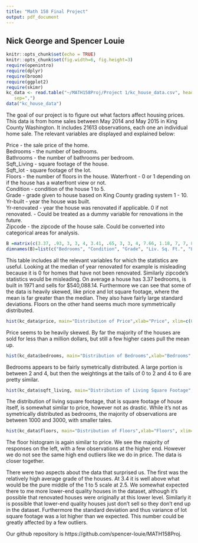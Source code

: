 ```yaml
---
title: "Math 158 Final Project"
output: pdf_document
---
```

## Nick George and Spencer Louie 
```r
knitr::opts_chunk$set(echo = TRUE)
knitr::opts_chunk$set(fig.width=6, fig.height=3)
require(openintro)
require(dplyr)
require(broom)
require(ggplot2)
require(skimr)
kc_data <- read.table("~/MATH158Proj/Project 1/kc_house_data.csv", header=TRUE,
   sep=",")
data("kc_house_data")
```
The goal of our project is to figure out what factors affect housing prices. This data is from home sales between May 2014 and May 2015 in King County Washington. It includes 21613 observations, each one an individual home sale. The relevant variables are displayed and explained below:  
  
Price - the sale price of the home.  
Bedrooms - the number of bedrooms.  
Bathrooms - the number of bathrooms per bedroom.  
Sqft_Living - square footage of the house.  
Sqft_lot - square footage of the lot.  
Floors - the number of floors in the house.
Waterfront - 0 or 1 depending on if the house has a waterfront view or not.  
Condition - condition of the house 1 to 5.   
Grade - grade given to house based on King County grading system 1 - 10.   
Yr-built - year the house was built.  
Yr-renovated - year the house was renovated if applicable. 0 if not renovated. - Could be treated as a dummy variable for renovations in the future.   
Zipcode - the zipcode of the house sale. Could be converted into categorical areas for analysis.   

```r
B =matrix(c(3.37, .93, 3, 3, 4, 3.41, .65, 3, 3, 4, 7.66, 1.18, 7, 7, 8, 2079.9, 918.44, 1427, 1910, 2550, 15106.97, 41420.51, 5040, 7618, 10688, .0075, .087, 0, 0, 0, 1971.01, 29.37, 1951, 1975, 1997, 2.11, .77, 1.75, 2.25, 2.5, 1.49, .54, 1, 1.5, 2, 540088.14, 367127.2, 32190, 450000, 645000), nrow=10, ncol=5, byrow =TRUE)
dimnames(B)=list(c("Bedrooms", "Condition", "Grade", "Liv. Sq. Ft.", "Lot Sq. Ft.", "Waterfront", "Year Built", "Bathrooms", "Floors", "Price"), c("Mean", "Std. Dev.", "25th Pct", "Median", "75th Pct"))


```
\begin{table}[ht]
\centering
\begin{tabular}{rrrrrr}
  \hline
 & Mean & Std. Dev. & 25th Pct & Median & 75th Pct \\ 
  \hline
Bedrooms & 3.37 & 0.93 & 3.00 & 3.00 & 4.00 \\ 
  Condition & 3.41 & 0.65 & 3.00 & 3.00 & 4.00 \\ 
  Grade & 7.66 & 1.18 & 7.00 & 7.00 & 8.00 \\ 
  Liv. Sq. Ft. & 2079.90 & 918.44 & 1427.00 & 1910.00 & 2550.00 \\ 
  Lot Sq. Ft. & 15106.97 & 41420.51 & 5040.00 & 7618.00 & 10688.00 \\ 
  Waterfront & 0.01 & 0.09 & 0.00 & 0.00 & 0.00 \\ 
  Year Built & 1971.01 & 29.37 & 1951.00 & 1975.00 & 1997.00 \\ 
  Bathrooms & 2.11 & 0.77 & 1.75 & 2.25 & 2.50 \\ 
  Floors & 1.49 & 0.54 & 1.00 & 1.50 & 2.00 \\ 
  Price & 540088.14 & 367127.20 & 32190.00 & 450000.00 & 645000.00 \\ 
   \hline
\end{tabular}
\end{table}  
  
This table includes all the relevant variables for which the statistics are useful. Looking at the median of year renovated for example is misleading because it is 0 for homes that have not been renovated. Similarly zipcode's statistics would be misleading. On average a house has 3.37 bedrooms, is built in 1971 and sells for \$540,088.14. Furthermore we can see that some of the data is heavily skewed, like price and lot square footage, where the mean is far greater than the median. They also have fairly large standard deviations. Floors on the other hand seems much more symmetrically distributed.  

```r
hist(kc_data$price, main="Distribution of Price",xlab="Price", xlim=c(0,3000000))
```
  
Price seems to be heavily skewed. By far the majority of the houses are sold for less than a million dollars, but still a few higher cases pull the mean up.  
```r
hist(kc_data$bedrooms, main="Distribution of Bedrooms",xlab="Bedrooms", xlim=c(0,10))
```
  
Bedrooms appears to be fairly symetrically distributed. A large portion is between 2 and 4, but then the weightings at the tails of 0 to 2 and 4 to 6 are pretty similar.  
```r
hist(kc_data$sqft_living, main="Distribution of Living Square Footage",xlab="Living Square Footage", xlim=c(0,5000))
```
  
The distribution of living square footage, that is square footage of house itself, is somewhat similar to price, however not as drastic. While it's not as symetrically distributed as bedrooms, the majority of observations are between 1000 and 3000, with smaller tales.  

```r
hist(kc_data$floors, main="Distribution of Floors",xlab="Floors", xlim=c(0,5))
```
  
The floor histogram is again similar to price. We see the majority of responses on the left, with a few observations at the higher end. However we do not see the same high end outliers like we do in price. The data is closer together. 

There were two aspects about the data that surprised us. The first was the relatively high average grade of the houses. At 3.4 it is well above what would be the pure middle of the 1 to 5 scale at 2.5. We somewhat expected there to me more lower-end quality houses in the dataset, although it's possible that renovated houses were originally at this lower level. Similarly it is possible that lower-end quality houses just don't sell so they don't end up in the dataset. Furthermore the standard deviation and thus variance of lot square footage was a lot higher than we expected. This number could be greatly affected by a few outliers.  

Our github repository is https://github.com/spencer-louie/MATH158Proj. 

